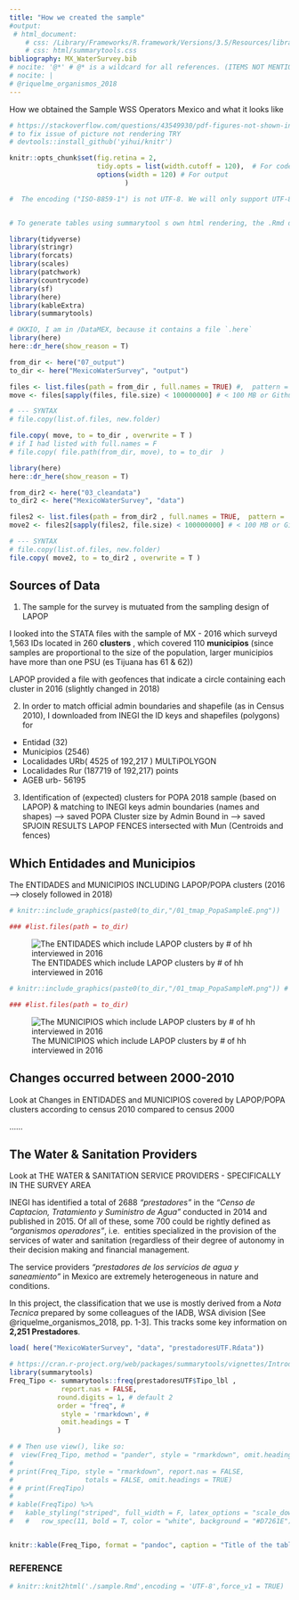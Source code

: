 ```yaml
---
title: "How we created the sample"
#output: 
 # html_document: 
    # css: /Library/Frameworks/R.framework/Versions/3.5/Resources/library/summarytools/includes/stylesheets
    # css: html/summarytools.css
bibliography: MX_WaterSurvey.bib
# nocite: '@*' # @* is a wildcard for all references. (ITEMS NOT MENTIONED THAT I WANT IN THE BIBLIOGRAPHY)
# nocite: |
# @riquelme_organismos_2018
---
```


How we obtained the Sample WSS Operators Mexico and what it looks like


```r
# https://stackoverflow.com/questions/43549930/pdf-figures-not-shown-in-html-files-produced-by-rmarkdown-when-open-with-firefox
# to fix issue of picture not rendering TRY 
# devtools::install_github('yihui/knitr')

knitr::opts_chunk$set(fig.retina = 2,
                      tidy.opts = list(width.cutoff = 120),  # For code
                      options(width = 120) # For output
							 )  

#  The encoding ("ISO-8859-1") is not UTF-8. We will only support UTF-8 in the future. Please re-save your file "sample.Rmd" with the UTF-8 encoding.


# To generate tables using summarytool s own html rendering, the .Rmd document s configuration part (yaml) must point to the package s summarytools.css file.


```

```r
library(tidyverse)
library(stringr)
library(forcats)
library(scales)
library(patchwork)
library(countrycode)
library(sf)
library(here)
library(kableExtra)
library(summarytools)


```






```r
# OKKIO, I am in /DataMEX, because it contains a file `.here`
library(here)
here::dr_here(show_reason = T)

from_dir <- here("07_output")
to_dir <- here("MexicoWaterSurvey", "output")

files <- list.files(path = from_dir , full.names = TRUE) #,  pattern = ".png$" )
move <- files[sapply(files, file.size) < 100000000] # < 100 MB or Github will get stuck

# --- SYNTAX
# file.copy(list.of.files, new.folder)

file.copy( move, to = to_dir , overwrite = T )
# if I had listed with full.names = F
# file.copy( file.path(from_dir, move), to = to_dir  )
```

```r
library(here)
here::dr_here(show_reason = T)

from_dir2 <- here("03_cleandata")
to_dir2 <- here("MexicoWaterSurvey", "data")

files2 <- list.files(path = from_dir2 , full.names = TRUE,  pattern =  "(^oper|^pres).*\\.Rdata$") 
move2 <- files2[sapply(files2, file.size) < 100000000] # < 100 MB or Github will get stuck

# --- SYNTAX
# file.copy(list.of.files, new.folder)
file.copy( move2, to = to_dir2 , overwrite = T )
```



## Sources of Data

1. The sample for the survey is mutuated from the sampling design of LAPOP

I looked into the STATA files with the sample of MX - 2016 which surveyd 1,563 IDs located in 260 **clusters** , which covered 110 **municipios** (since samples are proportional to the size of the population, larger municipios have more than one PSU (es Tijuana has 61 & 62))

LAPOP provided a file with geofences that indicate a circle containing each cluster in 2016 (slightly changed in 2018) 

2. In order to match official admin boundaries and shapefile (as in Census 2010), I downloaded from INEGI the ID keys and shapefiles (polygons) for  
+ Entidad (32) 
+ Municipios (2546)
+ Localidades URb( 4525 of 192,217 ) MULTiPOLYGON
+ Localidades Rur (187719 of 192,217) points 
+ AGEB urb- 56195 
 
3. Identification of (expected) clusters for POPA 2018 sample (based on LAPOP) & matching to INEGI keys admin boundaries (names and shapes)
	--> saved POPA Cluster size by Admin Bound in 
	--> saved SPJOIN RESULTS LAPOP FENCES intersected with Mun (Centroids and fences) 
	 

## Which Entidades and Municipios

The ENTIDADES and MUNICIPIOS INCLUDING LAPOP/POPA clusters (2016 --> closely followed in 2018)

```r

# knitr::include_graphics(paste0(to_dir,"/01_tmap_PopaSampleE.png"))   # NOT RENDERING 

### #list.files(path = to_dir)
```	
	



![The ENTIDADES which include LAPOP clusters by # of hh interviewed in 2016](./output/01_tmap_PopaSampleE.png) 




```r
# knitr::include_graphics(paste0(to_dir,"/01_tmap_PopaSampleM.png")) # NOT RENDERING 

### #list.files(path = to_dir)
```	

![The MUNICIPIOS which include LAPOP clusters by # of hh interviewed in 2016](./output/01_tmap_PopaSampleM.png) 


## Changes occurred between 2000-2010

Look at Changes in ENTIDADES and MUNICIPIOS covered by LAPOP/POPA clusters according to census 2010 compared to census 2000


......








## The Water & Sanitation Providers 

Look at THE WATER & SANITATION SERVICE PROVIDERS - SPECIFICALLY IN THE SURVEY AREA

INEGI has identified a total of 2688 _"prestadores"_ in the _"Censo de Captacion, Tratamiento y Suministro de Agua"_ 
conducted in 2014 and published in 2015. Of all of these, some 700 could be rightly defined as _"organismos operadores"_, i.e. 
entities specialized in the provision of the services of water and sanitation (regardless of their degree of autonomy in their 
decision making and financial management.

The service providers *"prestadores de los servicios de agua y saneamiento"* in Mexico are extremely heterogeneous in nature and conditions. 

In this project, the classification that we use is mostly derived from a _Nota Tecnica_ prepared by some colleagues of the IADB, WSA division [See @riquelme_organismos_2018, pp. 1-3]. This tracks some key information on **2,251 Prestadores**. 

```r

load( here("MexicoWaterSurvey", "data", "prestadoresUTF.Rdata"))

# https://cran.r-project.org/web/packages/summarytools/vignettes/Introduction.html
library(summarytools)
Freq_Tipo <- summarytools::freq(prestadoresUTF$Tipo_lbl , 
			 report.nas = FALSE, 
			round.digits = 1, # default 2
			order = "freq", #  
			 style = 'rmarkdown', #  
			 omit.headings = T
			) 

# # Then use view(), like so:
#  view(Freq_Tipo, method = "pander", style = "rmarkdown", omit.headings = TRUE)
# 
# print(Freq_Tipo, style = "rmarkdown", report.nas = FALSE, 
#                  totals = FALSE, omit.headings = TRUE)
# # print(FreqTipo)
# 
# kable(FreqTipo) %>%
#   kable_styling("striped", full_width = F, latex_options = "scale_down") # %>%
#   #   row_spec(11, bold = T, color = "white", background = "#D7261E")


knitr::kable(Freq_Tipo, format = "pandoc", caption = "Title of the table")
```



### REFERENCE



```r
# knitr::knit2html('./sample.Rmd',encoding = 'UTF-8',force_v1 = TRUE)
```

